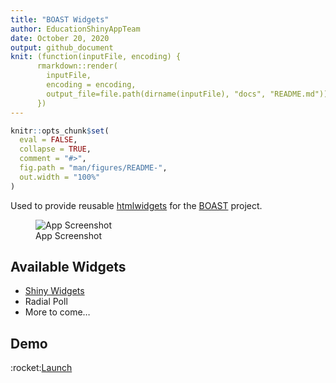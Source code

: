 ```yaml
---
title: "BOAST Widgets"
author: EducationShinyAppTeam
date: October 20, 2020
output: github_document
knit: (function(inputFile, encoding) { 
      rmarkdown::render(
        inputFile,
        encoding = encoding, 
        output_file=file.path(dirname(inputFile), "docs", "README.md"))
      })
---
```


<!-- README.md is generated from README.Rmd. Please edit that file -->

```r
knitr::opts_chunk$set(
  eval = FALSE,
  collapse = TRUE,
  comment = "#>",
  fig.path = "man/figures/README-",
  out.width = "100%"
)
```

Used to provide reusable [htmlwidgets](https://www.htmlwidgets.org/) for the [BOAST](https://github.com/EducationShinyAppTeam/BOAST) project.

![App Screenshot](../docs/screenshot.png)

## Available Widgets
- [Shiny Widgets](https://shiny.rstudio.com/tutorial/written-tutorial/lesson3/)
- Radial Poll
- More to come...

## Demo

:rocket:[Launch](https://psu-eberly.shinyapps.io/boastWidgets/)
